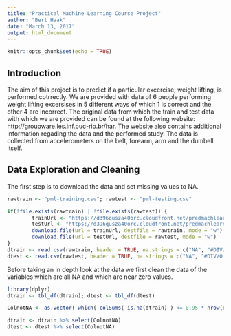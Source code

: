 ```yaml
---
title: "Practical Machine Learning Course Project"
author: "Bert Haak"
date: "March 13, 2017"
output: html_document
---
```


```r
knitr::opts_chunk$set(echo = TRUE)
```

## Introduction

The aim of this project is to predict if a particular excercise, weight lifting, is performed cotrrectly. We are provided with data of 6 people performing weight lifting excersises in 5 different ways of which 1 is correct and the other 4 are incorrect. The original data from which the train and test data with which we are provided can be found at the following website: http://groupware.les.inf.puc-rio.br/har. The website also contains additional information regading the data and the performed study. The data is collected from accelerometers on the belt, forearm, arm and the dumbell itself.

## Data Exploration and Cleaning

The first step is to download the data and set missing values to NA.

```r
rawtrain <- "pml-training.csv"; rawtest <- "pml-testing.csv"

if(!file.exists(rawtrain) | !file.exists(rawtest)) {
        trainUrl <- "https://d396qusza40orc.cloudfront.net/predmachlearn/pml-training.csv"
        testUrl <- "https://d396qusza40orc.cloudfront.net/predmachlearn/pml-testing.csv"
        download.file(url = trainUrl, destfile = rawtrain, mode = "w")
        download.file(url = testUrl, destfile = rawtest, mode = "w")
}
dtrain <- read.csv(rawtrain, header = TRUE, na.strings = c("NA", "#DIV/0!", ""))
dtest <- read.csv(rawtest, header = TRUE, na.strings = c("NA", "#DIV/0!", ""))
```
Before taking an in depth look at the data we first clean the data of the variables which are all NA and which are near zero values.

```r
library(dplyr)
dtrain <- tbl_df(dtrain); dtest <- tbl_df(dtest)

ColnotNA <- as.vector( which( colSums( is.na(dtrain) ) <= 0.95 * nrow(dtrain) ) )

dtrain <- dtrain %>% select(ColnotNA)
dtest <- dtest %>% select(ColnotNA)


```
